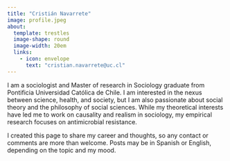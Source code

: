 ```yaml
---
title: "Cristián Navarrete"
image: profile.jpeg
about:
  template: trestles
  image-shape: round
  image-width: 20em
  links: 
    - icon: envelope
      text: "cristian.navarrete@uc.cl"
---
```


I am a sociologist and Master of research in Sociology graduate from Pontificia Universidad Católica de Chile. I am interested in the nexus between science, health, and society, but I am also passionate about social theory and the philosophy of social sciences. While my theoretical interests have led me to work on causality and realism in sociology, my empirical research focuses on antimicrobial resistance.

I created this page to share my career and thoughts, so any contact or comments are more than welcome. Posts may be in Spanish or English, depending on the topic and my mood.
